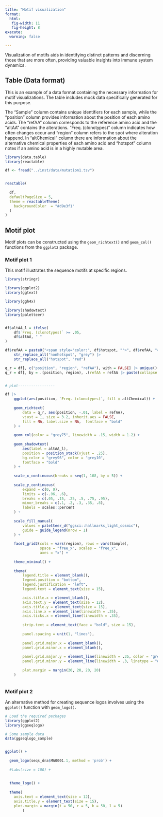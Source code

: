 ```yaml
---
title: "Motif visualization"
format:
  html:
   fig-width: 11
   fig-height: 8
execute: 
  warning: false

---
```


Visualization of motifs aids in identifying distinct patterns and discerning those that are more often, providing valuable insights into immune system dynamics.

## Table (Data format)

This is an example of a data format containing the necessary information for motif visualizations. The table includes mock data specifically generated for this purpose.

The "Sample" column contains unique identifiers for each sample, while the "position" column provides information about the position of each amino acids. The "refAA" column corresponds to the reference amino acid and the "altAA" contains the alterations. "Freq. (clonotypes)" column indicates how often changes occur and "region" column refers to the spot where alteration happend.  In "altChemical" column there are information about the alternative chemical properties of each amino acid and "hotspot" column notes if an amino acid is in a highly mutable area.

```r

library(data.table)
library(reactable)

df <- fread("../inst/data/mutation1.tsv") 


reactable(
  
  df, 
  defaultPageSize = 5,
  theme = reactableTheme(
    backgroundColor  = "#d9e3f1"
  )
)
```


## Motif plot 

Motif plots can be constructed using the `geom_richtext()` and `geom_col()` functions from the `ggplot2` package.

### Motif plot 1

This motif  illustrates the sequence motifs at specific regions.

```r

library(stringr)

library(ggplot2)
library(ggtext)

library(ggh4x)

library(shadowtext)
library(paletteer)


df$altAA_l = ifelse(
    df$`Freq. (clonotypes)` >= .05,
    df$altAA, " "
)

df$refAA = paste0("<span style='color:", df$hotspot, "'>", df$refAA, "</span>") |>
    str_replace_all("nonhotspot", "grey") |>
    str_replace_all("hotspot", "red")

q_r = df[, c("position", "region", "refAA"), with = FALSE] |> unique()
q_r = df[, by = .(position, region), .(refAA = refAA |> paste(collapse = "<br>"))]


# plot-----------------

df |>
    ggplot(aes(position, `Freq. (clonotypes)`, fill = altChemical)) + 
    
    geom_richtext(
        data = q_r, aes(position, -.01, label = refAA),
        vjust = 1, size = 3.2, inherit.aes = FALSE, 
        fill = NA, label.size = NA,  fontface = "bold"
    ) +
    
    geom_col(color = "grey75", linewidth = .15, width = 1.2) +
    
    geom_shadowtext(
        aes(label = altAA_l),
        position = position_stack(vjust = .25),
        bg.color = "grey96", color = "grey10",
        fontface = "bold"
    ) +
    
    scale_x_continuous(breaks = seq(1, 108, by = 5)) +
    
    scale_y_continuous(
        expand = c(0, 0), 
        limits = c(-.06, .6),
        breaks = c(.05, .15, .25, .5, .75, .95), 
        minor_breaks = c(.1, .2, .3, .35, .8),
        labels = scales::percent
    ) +
    
    scale_fill_manual(
        values = paletteer_d("ggsci::hallmarks_light_cosmic"),
        guide = guide_legend(nrow = 1)
    ) +
    
    facet_grid2(cols = vars(region), rows = vars(Sample),
                space = "free_x", scales = "free_x",
                axes = "x") +
    
    theme_minimal() +
    
    theme(
        legend.title = element_blank(),
        legend.position = "bottom",
        legend.justification = "left",
        legend.text = element_text(size = 15),

        axis.title.x = element_blank(),
        axis.text.y = element_text(size = 12),
        axis.title.y = element_text(size = 15),
        axis.line.x = element_line(linewidth = .35),
        axis.ticks.x = element_line(linewidth = .35),
        
        strip.text = element_text(face = "bold", size = 15),
        
        panel.spacing = unit(1, "lines"),
        
        panel.grid.major.x = element_blank(),
        panel.grid.minor.x = element_blank(),
        
        panel.grid.major.y = element_line(linewidth = .35, color = "grey80"),
        panel.grid.minor.y = element_line(linewidth = .3, linetype = "dashed", color = "grey80"),
        
        plot.margin = margin(20, 20, 20, 20)
    )



```


### Motif plot 2

An alternative method for creating sequence logos involves using the `ggplot()` function with `geom_logo()`. 


```r

# Load the required packages
library(ggplot2)
library(ggseqlogo)

# Some sample data
data(ggseqlogo_sample)


ggplot() + 
  
  geom_logo(seqs_dna$MA0001.1, method = 'prob') + 
  
  #labs(size = 100) +
  
  
  theme_logo() +
  
  theme(
    axis.text = element_text(size = 12),
    axis.title.y = element_text(size = 15),
    plot.margin = margin(t = 50, r = 5, b = 50, l = 5)
        )


```
